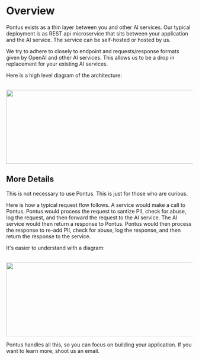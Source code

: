 
# Overview

Pontus exists as a thin layer between you and other AI services. Our typical deployment is as REST api microservice that sits between your application and the AI service. The service can be self-hosted or hosted by us.

We try to adhere to closely to endpoint and requests/response formats given by OpenAI and other AI services. This allows us to be a drop in replacement for your existing AI services.


Here is a high level diagram of the architecture:

<br/>

<Image src="/HighLevelArchitecture.svg" width="550" height="200"/>

## More Details

<Callout emoji="⚠️️️">
This is not necessary to use Pontus. This is just for those who are curious.
</Callout>

Here is how a typical request flow follows. A service would make a call to Pontus. Pontus would process the request to santize PII, check for abuse, log the request, and then forward the request to the AI service. The AI service would then return a response to Pontus. Pontus would then process the response to re-add PII, check for abuse, log the response, and then return the response to the service.

It's easier to understand with a diagram:

<br/>

<Image src="/DetailedLevelArchitecture.svg" width="800" height="200"/>

Pontus handles all this, so you can focus on building your application. If you want to learn more, shoot us an email.